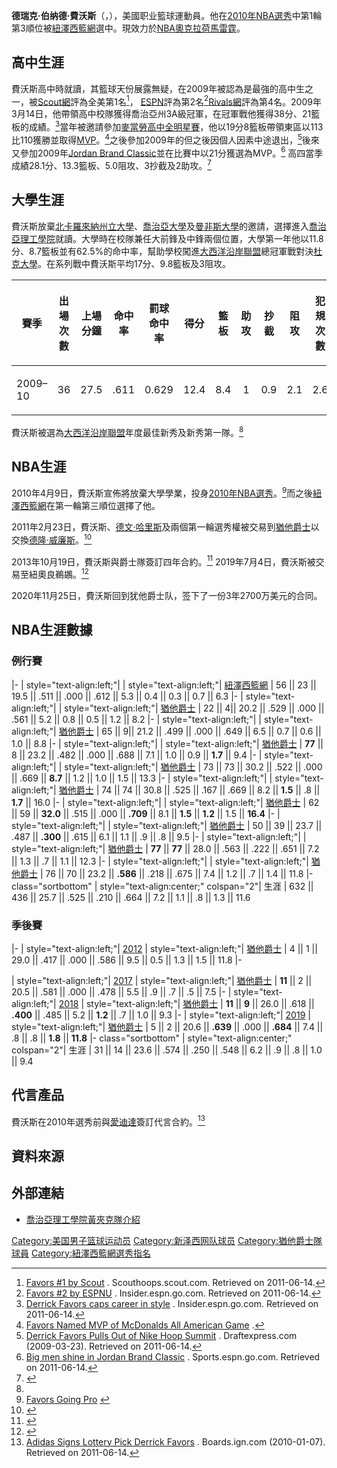 {{noteTA
|G1=NBA
}}
{{noteTA
|T=zh-hans:德里克·费佛斯;zh-hk:德里克·費沃斯;zh-tw:德瑞克·費佛斯;
|G1=NBA
|1=zh-hans:费佛斯;zh-hk:費沃斯;zh-tw:費佛斯;
}}
{{Infobox NBA Player
| name         = 德瑞克·費沃斯<br>Derrick Favors
| image        = Derrick Favors Utah (cropped).jpg
| caption      = 
| position     = [[大前鋒|大前鋒]] / [[中鋒|中鋒]]  
| height_ft    = 6
| height_in    = 9
| weight_lb    = 264
| league       = [[NBA|NBA]]
| team         = 奧克拉荷馬雷霆
| number       = 15
| nationality  = {{USA}}
| birth_date   = {{Birth date and age|1991|7|15|mf=y}}
| birth_place  = [[喬治亞州|喬治亞州]]，[[亞特蘭大|亞特蘭大]]
| high_school  = {{link-en|南亞特蘭大高中|South Atlanta High School}}（[[喬治亞州|喬治亞州]]，[[亞特蘭大|亞特蘭大]]）
| college      = [[喬治亞理工學院|喬治亞理工學院]]（2009–2010）
| draft_round  = 1
| draft_pick   = 3
| draft_year   = 2010
| draft_team   = [[紐澤西籃網|紐澤西籃網]]
| career_start = 2010
| career_end   = 
| years1       = {{nbay|2010|full=y}}
| team1        = [[紐澤西籃網|紐澤西籃網]]
| years2       = {{nbay|2010|end}}-{{nbay|2018|end}}
| team2        = [[猶他爵士|猶他爵士]]
| years3       = {{nbay|2019|start}}-{{nbay|2019|end}}
| team3        =  [[紐奧良鵜鶘|紐奧良鵜鶘]]
| years4      = {{nbay|2020|start}}-{{nbay|2020|end}}
| team4        = [[猶他爵士|猶他爵士]]
| years5      = {{nbay|2021|start}}-
| team5        = [[奧克拉荷馬雷霆|奧克拉荷馬雷霆]]
| highlights   = 
* [[NBA最佳新秀陣容|NBA最佳新秀陣容]]第二隊（{{nbay|2010|end}}）
* [[NBA新秀挑戰賽|NBA新秀挑戰賽]]（2012）
* {{link-en|奈史密斯年度最佳高中球员|Naismith Prep Player of the Year Award|}}（2009）
* [[美國籃球先生|美國籃球先生]]（2009）
*[[麥當勞高中全明星賽|麥當勞高中全明星賽]]MVP（2009）
| letter       = f
| bbr          = favorde01
| nba_profile  = derrick_favors
}}
'''德瑞克·伯纳德·費沃斯'''（{{lang-en|'''Derrick Bernard Favors'''}}，{{bd|1991年|7月15日|}}），美國职业籃球運動員。他在[[2010年NBA選秀|2010年NBA選秀]]中第1輪第3順位被[[紐澤西籃網|紐澤西籃網]]選中。現效力於[[NBA|NBA]][[奧克拉荷馬雷霆|奧克拉荷馬雷霆]]。

==高中生涯==
費沃斯高中時就讀{{link-en|南亞特蘭大高中|South Atlanta High School}}，其籃球天份展露無疑，在2009年被認為是最強的高中生之一，被[[Scout網|Scout網]]評為全美第1名<ref>[http://scouthoops.scout.com/a.z?s=75&p=9&c=4&pid=88&yr=2009 Favors #1 by Scout] {{WebCite|url=https://www.webcitation.org/6F4yt71K9?url=http://scouthoops.scout.com/a.z?s=75 |date=20130313041035 |dateformat=iso }}. Scouthoops.scout.com. Retrieved on 2011-06-14.</ref>， [[ESPN|ESPN]]評為第2名<ref>[http://insider.espn.go.com/ncb/recruiting/tracker/espnu100?&action=login&appRedirect=http%3a%2f%2finsider.espn.go.com%2fncb%2frecruiting%2ftracker%2fespnu100 Favors #2 by ESPNU] {{Wayback|url=http://insider.espn.go.com/ncb/recruiting/tracker/espnu100?&action=login&appRedirect=http%3a%2f%2finsider.espn.go.com%2fncb%2frecruiting%2ftracker%2fespnu100 |date=20100826023439 }}. Insider.espn.go.com. Retrieved on 2011-06-14.</ref>[[Rivals網|Rivals網]]評為第4名。2009年3月14日，他帶領高中校隊獲得喬治亞州3A級冠軍，在冠軍戰他獲得38分、21籃板的成績。<ref>[http://insider.espn.go.com/ncb/recruiting/tracker/player?page=onthetrail&recruitId=43657&action=login&appRedirect=http%3a%2f%2finsider.espn.go.com%2fncb%2frecruiting%2ftracker%2fplayer%3fpage%3donthetrail%26recruitId%3d43657 Derrick Favors caps career in style] {{Wayback|url=http://insider.espn.go.com/ncb/recruiting/tracker/player?page=onthetrail&recruitId=43657&action=login&appRedirect=http%3a%2f%2finsider.espn.go.com%2fncb%2frecruiting%2ftracker%2fplayer%3fpage%3donthetrail%26recruitId%3d43657 |date=20090604020913 }}. Insider.espn.go.com. Retrieved on 2011-06-14.</ref>當年被邀請參加[[麥當勞高中全明星賽|麥當勞高中全明星賽]]，他以19分8籃板帶領東區以113比110獲勝並取得[[MVP|MVP]]。<ref>[http://sports.espn.go.com/highschool/rise/basketball/boys/news/story?id=4035376 Favors Named MVP of McDonalds All American Game] {{Wayback|url=http://sports.espn.go.com/highschool/rise/basketball/boys/news/story?id=4035376 |date=20090405204840 }}.</ref>之後參加2009年的{{link-en|Nike Hoop Summit|Nike Hoop Summit}}但之後因個人因素中途退出，<ref>[http://www.draftexpress.com/article/Nike-Hoop-Summit-International-Rosters-Announced-3145/ Derrick Favors Pulls Out of Nike Hoop Summit] {{Wayback|url=http://www.draftexpress.com/article/Nike-Hoop-Summit-International-Rosters-Announced-3145/ |date=20201204120825 }}. Draftexpress.com (2009-03-23). Retrieved on 2011-06-14.</ref>後來又參加2009年[[Jordan_Brand_Classic|Jordan Brand Classic]]並在比賽中以21分獲選為MVP。<ref>[http://sports.espn.go.com/highschool/rise/basketball/boys/news/story?id=4080678 Big men shine in Jordan Brand Classic] {{Wayback|url=http://sports.espn.go.com/highschool/rise/basketball/boys/news/story?id=4080678 |date=20090423042746 }}. Sports.espn.go.com. Retrieved on 2011-06-14.</ref>
高四當季成績28.1分、13.3籃板、5.0阻攻、3抄截及2助攻。<ref name="autogenerated1">{{cite web|url=http://ramblinwreck.cstv.com/sports/m-baskbl/mtt/favors_derrick00.html|title=Derrick Favors Player Bio|access-date=2014-04-25|archive-url=https://web.archive.org/web/20100419135822/http://ramblinwreck.cstv.com/sports/m-baskbl/mtt/favors_derrick00.html|archive-date=2010-04-19|dead-url=yes}}</ref>

==大學生涯==
費沃斯放棄[[北卡羅來納州立大學|北卡羅來納州立大學]]、[[喬治亞大學|喬治亞大學]]及[[曼非斯大學|曼非斯大學]]的邀請，選擇進入[[喬治亞理工學院|喬治亞理工學院]]就讀。大學時在校隊兼任大前鋒及中鋒兩個位置，大學第一年他以11.8分、8.7籃板並有62.5%的命中率，幫助學校闖進[[大西洋沿岸聯盟|大西洋沿岸聯盟]]總冠軍戰對決[[杜克大學|杜克大學]]。在系列戰中費沃斯平均17分、9.8籃板及3阻攻。 
{| class="wikitable"
|-
! 賽季 !! 出場次數 !! 上場分鐘 !! 命中率 !! 罰球命中率 !! 得分 !! 籃板 !! 助攻 !! 抄截 !! 阻攻 !! 犯規次數
|-
| 2009–10 || <center>36</center> || 27.5 || .611 || 0.629 || 12.4 || <center>8.4</center> || <center>1</center> || 0.9 || 2.1 || 2.6
|}

費沃斯被選為[[大西洋沿岸聯盟|大西洋沿岸聯盟]]年度最佳新秀及新秀第一隊。<ref name="autogenerated1"/>

==NBA生涯==
2010年4月9日，費沃斯宣佈將放棄大學學業，投身[[2010年NBA選秀|2010年NBA選秀]]。<ref>[http://community.foxsports.com/goodmanonfox/blog/2010/04/09/georgia_techs_favors_to_declare,_sign_with_agent Favors Going Pro] {{webarchive|url=https://web.archive.org/web/20120227055311/http://community.foxsports.com/goodmanonfox/blog/2010/04/09/georgia_techs_favors_to_declare,_sign_with_agent |date=2012-02-27 }}</ref>而之後[[紐澤西籃網|紐澤西籃網]]在第一輪第三順位選擇了他。

2011年2月23日，費沃斯、[[德文·哈里斯|德文·哈里斯]]及兩個第一輪選秀權被交易到[[猶他爵士|猶他爵士]]以交換[[德隆·威廉斯|德隆·威廉斯]]。<ref>{{cite web | title = Jazz Obtains Harris and Favors from New Jersey | url = http://www.nba.com/jazz/news/deron_williams_trade.html | date = 2011-02-23 | accessdate = 2011-02-24 | work = NBA.com | archive-date = 2015-02-27 | archive-url = https://web.archive.org/web/20150227164134/http://www.nba.com/jazz/news/deron_williams_trade.html | dead-url = no }}</ref>

2013年10月19日，費沃斯與爵士隊簽訂四年合約。<ref>{{Cite web |url=http://www.insidehoops.com/blog/?p=14577 |title=Utah Jazz sign Derrick Favors to contract extension |access-date=2014-04-25 |archive-url=https://web.archive.org/web/20131020120558/http://www.insidehoops.com/blog/?p=14577 |archive-date=2013-10-20 |dead-url=yes }}</ref>
2019年7月4日，費沃斯被交易至紐奧良鵜鶘。<ref>{{Cite web| title =Pelicans acquire Derrick Favors| url =https://www.nba.com/pelicans/news/pelicans-acquire-derrick-favors| date =2017-07-07| work =NBA.com| access-date =2019-08-29| archive-date =2020-11-14| archive-url =https://web.archive.org/web/20201114012236/https://www.nba.com/pelicans/news/pelicans-acquire-derrick-favors| dead-url =no}}</ref>

2020年11月25日，費沃斯回到犹他爵士队，签下了一份3年2700万美元的合同。

==NBA生涯數據==
===例行賽===
{{NBA player statistics start}}
|-
| style="text-align:left;"| {{nbay|2010}}
| style="text-align:left;"| [[紐澤西籃網|紐澤西籃網]]
| 56 || 23 || 19.5 || .511 || .000 || .612 || 5.3 || 0.4 || 0.3 || 0.7 || 6.3
|-
| style="text-align:left;"| {{nbay|2010}}
| style="text-align:left;"| [[猶他爵士|猶他爵士]]
| 22 || 4|| 20.2 || .529 || .000 || .561 || 5.2 || 0.8 || 0.5 || 1.2 || 8.2
|-
| style="text-align:left;"| {{nbay|2011}}
| style="text-align:left;"| [[猶他爵士|猶他爵士]]
| 65 || 9|| 21.2 || .499 || .000 || .649 || 6.5 || 0.7 || 0.6 || 1.0 || 8.8
|-
| style="text-align:left;"| {{nbay|2012}}
| style="text-align:left;"| [[猶他爵士|猶他爵士]]
| '''77''' || 8 || 23.2 || .482 || .000 || .688 || 7.1 || 1.0 || 0.9 || '''1.7''' || 9.4
|-
| style="text-align:left;"| {{nbay|2013}}
| style="text-align:left;"| [[猶他爵士|猶他爵士]]
| 73 || 73 || 30.2 || .522 || .000 || .669 || '''8.7''' || 1.2 || 1.0 || 1.5 || 13.3
|-
| style="text-align:left;"| {{nbay|2014}}
| style="text-align:left;"| [[猶他爵士|猶他爵士]]
| 74 || 74 || 30.8 || .525 || .167 || .669 || 8.2 || '''1.5''' || .8 || '''1.7''' || 16.0
|-
| style="text-align:left;"| {{nbay|2015}}
| style="text-align:left;"| [[猶他爵士|猶他爵士]]
| 62 || 59 || '''32.0''' || .515 || .000 || '''.709''' || 8.1 || '''1.5''' || '''1.2''' || 1.5 || '''16.4''' 
|-
| style="text-align:left;"| {{nbay|2016}}
| style="text-align:left;"| [[猶他爵士|猶他爵士]]
| 50 || 39 || 23.7 || .487 || '''.300''' || .615 || 6.1 || 1.1 || .9 || .8 || 9.5
|-
| style="text-align:left;"| {{nbay|2017}}
| style="text-align:left;"| [[猶他爵士|猶他爵士]]
| '''77''' || '''77''' || 28.0 || .563 || .222 || .651 || 7.2 || 1.3 || .7 || 1.1 || 12.3
|-
| style="text-align:left;"| {{nbay|2018}}
| style="text-align:left;"| [[猶他爵士|猶他爵士]]
| 76 || 70 || 23.2 || '''.586''' || .218 || .675 || 7.4 || 1.2 || .7 || 1.4 || 11.8
|- class="sortbottom"
| style="text-align:center;" colspan="2"| 生涯
| 632 || 436 || 25.7 || .525 || .210 || .664 || 7.2 || 1.1 || .8 || 1.3 || 11.6
{{S-end}}

===季後賽===
{{NBA player statistics start}}
|-
| style="text-align:left;"| [[2012年NBA季後賽|2012]]
| style="text-align:left;"| [[猶他爵士|猶他爵士]]
| 4 || 1 || 29.0 || .417 || .000 || .586 || 9.5 || 0.5 || 1.3 || 1.5 || 11.8
|-

| style="text-align:left;"| [[2017年NBA季後賽|2017]]
| style="text-align:left;"| [[猶他爵士|猶他爵士]]
| '''11''' || 2 || 20.5 || .581 || .000 || .478 || 5.5 || .9 || .7 || .5 || 7.5
|-
| style="text-align:left;"| [[2018年NBA季後賽|2018]]
| style="text-align:left;"| [[猶他爵士|猶他爵士]]
| '''11''' || '''9''' || 26.0 || .618 || '''.400''' || .485 || 5.2 || '''1.2''' || .7 || 1.0 || 9.3
|-
| style="text-align:left;"| [[2019年NBA季後賽|2019]]
| style="text-align:left;"| [[猶他爵士|猶他爵士]]
| 5 || 2 || 20.6 || '''.639''' || .000 || '''.684''' || 7.4 || .8 || .8 || '''1.8''' || '''11.8'''
|- class="sortbottom"
| style="text-align:center;" colspan="2"| 生涯
| 31 || 14 || 23.6 || .574 || .250 || .548 || 6.2 || .9 || .8 || 1.0 || 9.4
{{S-end}}

==代言產品==
費沃斯在2010年選秀前與[[愛迪達|愛迪達]]簽訂代言合約。<ref>[http://boards.ign.com/basketball/b5109/193474681/p1/?98 Adidas Signs Lottery Pick Derrick Favors] {{Wayback|url=http://boards.ign.com/basketball/b5109/193474681/p1/?98 |date=20110607234612 }}. Boards.ign.com (2010-01-07). Retrieved on 2011-06-14.</ref>

==資料來源==
{{Reflist}}

== 外部連結 ==
* [https://web.archive.org/web/20140426233256/http://www.ramblinwreck.com/sports/m-baskbl/mtt/favors_derrick00.html 喬治亞理工學院黃夾克隊介紹]

{{俄克拉何马城雷霆现时球员名单}}
{{麦当劳全美比赛男子最有价值球员}}
{{摩根·伍滕全国年度最佳球员}}
{{乔丹精英赛男子最有价值球员}}
{{奈史密斯年度最佳预备球员}}
{{美国篮球先生}}
{{2010 NBA Draft}}

{{Authority control}}
{{DEFAULTSORT:Favors, Derrick}}
[[Category:美国男子篮球运动员|Category:美国男子篮球运动员]]
[[Category:新泽西网队球员|Category:新泽西网队球员]]
[[Category:猶他爵士隊球員|Category:猶他爵士隊球員]]
[[Category:紐澤西籃網選秀指名|Category:紐澤西籃網選秀指名]]